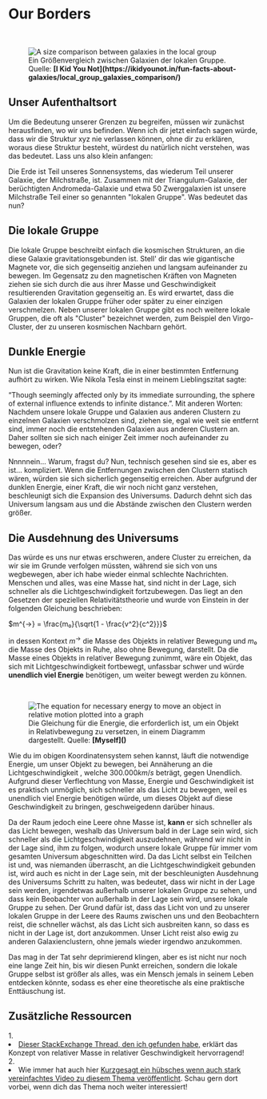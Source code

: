 
# Our Borders

<ReadingTime duration="5" />
<AudioPlayer ident="borders" />

<br/>
<figure>
<Image src={require(".//../../../resources/images/localgroup.png")} alt="A size comparison between galaxies in the local group" />
<figcaption style={{ color: "rgb(156, 156, 156)", fontSize: "14px", marginTop: "2px" }}>Ein Größenvergleich zwischen Galaxien der lokalen Gruppe. Quelle: <strong>[I Kid You Not](https://ikidyounot.in/fun-facts-about-galaxies/local_group_galaxies_comparison/)</strong></figcaption>
</figure>

## Unser Aufenthaltsort
Um die Bedeutung unserer Grenzen zu begreifen, müssen wir zunächst herausfinden, wo wir uns befinden. Wenn ich dir jetzt einfach sagen würde, dass wir die Struktur xyz nie verlassen können, ohne dir zu erklären, woraus diese Struktur besteht, würdest du natürlich nicht verstehen, was das bedeutet. Lass uns also klein anfangen:

Die Erde ist Teil unseres Sonnensystems, das wiederum Teil unserer Galaxie, der Milchstraße, ist. Zusammen mit der Triangulum-Galaxie, der berüchtigten Andromeda-Galaxie und etwa 50 Zwerggalaxien ist unsere Milchstraße Teil einer so genannten "lokalen Gruppe". Was bedeutet das nun?

## Die lokale Gruppe
Die lokale Gruppe beschreibt einfach die kosmischen Strukturen, an die diese Galaxie gravitationsgebunden ist. Stell' dir das wie gigantische Magnete vor, die sich gegenseitig anziehen und langsam aufeinander zu bewegen. Im Gegensatz zu den magnetischen Kräften von Magneten ziehen sie sich durch die aus ihrer Masse und Geschwindigkeit resultierenden Gravitation gegenseitig an. Es wird erwartet, dass die Galaxien der lokalen Gruppe früher oder später zu einer einzigen verschmelzen. Neben unserer lokalen Gruppe gibt es noch weitere lokale Gruppen, die oft als "Cluster" bezeichnet werden, zum Beispiel den Virgo-Cluster, der zu unseren kosmischen Nachbarn gehört.

## Dunkle Energie
Nun ist die Gravitation keine Kraft, die in einer bestimmten Entfernung aufhört zu wirken. Wie Nikola Tesla einst in meinem Lieblingszitat sagte:

“Though seemingly affected only by its immediate surrounding, the sphere of external influence extends to infinite distance.”. Mit anderen Worten: Nachdem unsere lokale Gruppe und Galaxien aus anderen Clustern zu einzelnen Galaxien verschmolzen sind, ziehen sie, egal wie weit sie entfernt sind, immer noch die entstehenden Galaxien aus anderen Clustern an. Daher sollten sie sich nach einiger Zeit immer noch aufeinander zu bewegen, oder?

Nnnnnein... Warum, fragst du? Nun, technisch gesehen sind sie es, aber es ist... kompliziert. Wenn die Entfernungen zwischen den Clustern statisch wären, würden sie sich sicherlich gegenseitig erreichen. Aber aufgrund der dunklen Energie, einer Kraft, die wir noch nicht ganz verstehen, beschleunigt sich die Expansion des Universums. Dadurch dehnt sich das Universum langsam aus und die Abstände zwischen den Clustern werden größer.

## Die Ausdehnung des Universums
Das würde es uns nur etwas erschweren, andere Cluster zu erreichen, da wir sie im Grunde verfolgen müssten, während sie sich von uns wegbewegen, aber ich habe wieder einmal schlechte Nachrichten. Menschen und alles, was eine Masse hat, sind nicht in der Lage, sich schneller als die Lichtgeschwindigkeit fortzubewegen. Das liegt an den Gesetzen der speziellen Relativitätstheorie und wurde von Einstein in der folgenden Gleichung beschrieben:

$m^{→} = \frac{m₀}{\sqrt{1 - \frac{v^2}{c^2}}}$ 

in dessen Kontext $m^{→}$ die Masse des Objekts in relativer Bewegung und $m₀$ die Masse des Objekts in Ruhe, also ohne Bewegung, darstellt. Da die Masse eines Objekts in relativer Bewegung zunimmt, wäre ein Objekt, das sich mit Lichtgeschwindigkeit fortbewegt, unfassbar schwer und würde <strong>unendlich viel Energie</strong> benötigen, um weiter bewegt werden zu können.

<br/>
<figure>
<Image src={require(".//../../../resources/images/relativeenergy.png")} alt="The equation for necessary energy to move an object in relative motion plotted into a graph" />
<figcaption style={{ color: "rgb(156, 156, 156)", fontSize: "14px", marginTop: "2px" }}>Die Gleichung für die Energie, die erforderlich ist, um ein Objekt in Relativbewegung zu versetzen, in einem Diagramm dargestellt. Quelle: <strong>[Myself]()</strong></figcaption>
</figure>

Wie du im obigen Koordinatensystem sehen kannst, läuft die notwendige Energie, um unser Objekt zu bewegen, bei Annäherung an die Lichtgeschwindigkeit , welche $300.000km/s$ beträgt, gegen Unendlich. Aufgrund dieser Verflechtung von Masse, Energie und Geschwindigkeit ist es praktisch unmöglich, sich schneller als das Licht zu bewegen, weil es unendlich viel Energie benötigen würde, um dieses Objekt auf diese Geschwindigkeit zu bringen, geschweigedenn darüber hinaus.

Da der Raum jedoch eine Leere ohne Masse ist, <strong>kann</strong> er sich schneller als das Licht bewegen, weshalb das Universum bald in der Lage sein wird, sich schneller als die Lichtgeschwindigkeit auszudehnen, während wir nicht in der Lage sind, ihm zu folgen, wodurch unsere lokale Gruppe für immer vom gesamten Universum abgeschnitten wird. Da das Licht selbst ein Teilchen ist und, was niemanden überrascht, an die Lichtgeschwindigkeit gebunden ist, wird auch es nicht in der Lage sein, mit der beschleunigten Ausdehnung des Universums Schritt zu halten, was bedeutet, dass wir nicht in der Lage sein werden, irgendetwas außerhalb unserer lokalen Gruppe zu sehen, und dass kein Beobachter von außerhalb in der Lage sein wird, unsere lokale Gruppe zu sehen. Der Grund dafür ist, dass das Licht von und zu unserer lokalen Gruppe in der Leere des Raums zwischen uns und den Beobachtern reist, die schneller wächst, als das Licht sich ausbreiten kann, so dass es nicht in der Lage ist, dort anzukommen. Unser Licht reist also ewig zu anderen Galaxienclustern, ohne jemals wieder irgendwo anzukommen.

Das mag in der Tat sehr deprimierend klingen, aber es ist nicht nur noch eine lange Zeit hin, bis wir diesen Punkt erreichen, sondern die lokale Gruppe selbst ist größer als alles, was ein Mensch jemals in seinem Leben entdecken könnte, sodass es eher eine theoretische als eine praktische Enttäuschung ist. 


<SaveArticleSection article="future-borders"/>

## Zusätzliche Ressourcen
<AdditionalResources>
  <div>
    <span>1. </span><li><a href="https://physics.stackexchange.com/questions/45320/why-does-an-object-with-higher-speed-gain-more-relativistic-mass" target="_blank">Dieser StackExchange Thread, den ich gefunden habe,</a> erklärt das Konzept von relativer Masse in relativer Geschwindigkeit hervorragend!</li>
  </div>
  <div>
    <span>2. </span><li>Wie immer hat auch hier <a href="https://www.youtube.com/watch?v=uzkD5SeuwzM" target="_blank">Kurzgesagt ein hübsches wenn auch stark vereinfachtes Video zu diesem Thema veröffentlicht</a>. Schau gern dort vorbei, wenn dich das Thema noch weiter interessiert!</li>
  </div>
</AdditionalResources>


<Analytics />
